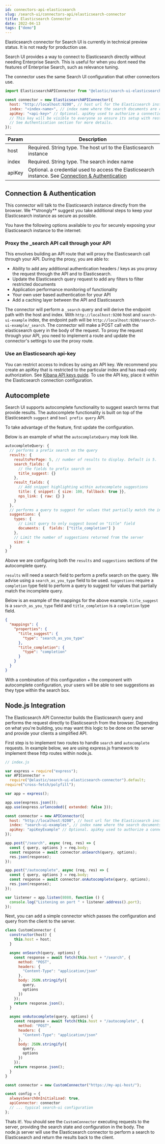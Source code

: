 ```yaml
---
id: connectors-api-elasticsearch
slug: /search-ui/connectors-api/elasticsearch-connector
title: Elasticsearch Connector
date: 2022-04-13
tags: ["demo"]
---
```


<DocCallOut color="warning" title="Technical preview">
  Elasticsearch connector for Search UI is currently in technical preview
  status. It is not ready for production use.
</DocCallOut>

Search UI provides a way to connect to Elasticsearch directly without needing Enterprise Search. This is useful for when you dont need the features of Enterprise Search, such as relevance tuning.

The connector uses the same Search UI configuration that other connectors use.

```js
import ElasticsearchAPIConnector from "@elastic/search-ui-elasticsearch-connector";

const connector = new ElasticsearchAPIConnector({
  host: "http://localhost:9200", // host url for the Elasticsearch instance
  index: "<index-name>", // index name where the search documents are contained
  apiKey: "<api-key>" // Optional. apiKey used to authorize a connection to Elasticsearch instance.
  // This key will be visible to everyone so ensure its setup with restricted privileges.
  // See Authentication section for more details.
});
```

| Param  | Description                                                                                                                       |
| ------ | --------------------------------------------------------------------------------------------------------------------------------- |
| host   | Required. String type. The host url to the Elasticsearch instance                                                                 |
| index  | Required. String type. The search index name                                                                                      |
| apiKey | Optional. a credential used to access the Elasticsearch instance. See [Connection & Authentication](#connection-&-authentication) |

## Connection & Authentication

<DocCallOut color="warning" title="A note about security">
  This connector will talk to the Elasticsearch instance directly from the
  browser. We **strongly** suggest you take additional steps to keep your
  Elasticsearch instance as secure as possible.
</DocCallOut>

You have the following options available to you for securely exposing your Elasticsearch instance to the internet:

### Proxy the \_search API call through your API

This envolves building an API route that will proxy the Elasticsearch call through your API. During the proxy, you are able to:

- Ability to add any additional authentication headers / keys as you proxy the request through the API and to Elasticsearch.
- Update the Elasticsearch query request to add any filters to filter restricted documents
- Application performance monitoring of functionality
- Your own user based authentication for your API
- Add a caching layer between the API and Elasticsearch

The connector will perform a `_search` query and will derive the endpoint path with the host and index. With `http://localhost:9200` host and `search-ui-example` index, the endpoint path will be `http://localhost:9200/search-ui-example/_search`. The connector will make a POST call with the elasticsearch query in the body of the request. To proxy the request through your API, you need to implement a route and update the connector's settings to use the proxy route.

### Use an Elasticsearch api-key

You can restrict access to indices by using an API key. We recommend you create an apiKey that is restricted to the particular index and has read-only authorization. See [Kibana API keys guide](https://www.elastic.co/guide/en/kibana/master/api-keys.html). To use the API key, place it within the Elasticsearch connection configuration.

## Autocomplete

Search UI supports autocomplete functionality to suggest search terms that provide results. The autocomplete functionality is built on top of the Elasticsearch `suggest` and `bool prefix query` API.

To take advantage of the feature, first update the <DocLink id="api-configuration" section="Autocomplete Query" /> configuration.

Below is an example of what the `autocompleteQuery` may look like.

```js
autocompleteQuery: {
  // performs a prefix search on the query
  results: {
    resultsPerPage: 5, // number of results to display. Default is 5.
    search_fields: {
      // the fields to prefix search on
      title_suggest: {}
    },
    result_fields: {
      // Add snippet highlighting within autocomplete suggestions
      title: { snippet: { size: 100, fallback: true }},
      nps_link: { raw: {} }
    }
  },
  // performs a query to suggest for values that partially match the incomplete query
  suggestions: {
    types: {
      // Limit query to only suggest based on "title" field
      documents: {  fields: ["title_completion"] }
    },
    // Limit the number of suggestions returned from the server
    size: 4
  }
}

```

Above we are configuring both the `results` and `suggestions` sections of the autocomplete query.

`results` will need a search field to perform a prefix search on the query. We advise using a `search_as_you_type` field to be used.
`suggestions` require a `completion` type field to perform a query to suggest for values that partially match the incomplete query.

Below is an example of the mappings for the above example. `title_suggest` is a `search_as_you_type` field and `title_completion` is a `completion` type field.

```json
{
  "mappings": {
    "properties": {
      "title_suggest": {
        "type": "search_as_you_type"
      },
      "title_completion": {
        "type": "completion"
      }
    }
  }
}
```

With a combination of this configuration + the <DocLink id="api-react-components-search-box" text="Searchbox" /> component with autocomplete configuration, your users will be able to see suggestions as they type within the search box.

## Node.js Integration

The Elasticsearch API Connector builds the Elasticsearch query and performs the request directly to Elasticsearch from the browser. Depending on what you're building, you may want this logic to be done on the server and provide your clients a simplified API.

First step is to implement two routes to handle `search` and `autocomplete` requests. In example below, we are using express.js framework to implement these http routes within node.js.

```js
// index.js

var express = require("express");
var APIConnector =
  require("@elastic/search-ui-elasticsearch-connector").default;
require("cross-fetch/polyfill");

var app = express();

app.use(express.json());
app.use(express.urlencoded({ extended: false }));

const connector = new APIConnector({
  host: "http://localhost:9200", // host url for the Elasticsearch instance
  index: "search-ui-examples", // index name where the search documents are contained
  apiKey: "apiKeyExample" // Optional. apiKey used to authorize a connection to Elasticsearch instance.
});

app.post("/search", async (req, res) => {
  const { query, options } = req.body;
  const response = await connector.onSearch(query, options);
  res.json(response);
});

app.post("/autocomplete", async (req, res) => {
  const { query, options } = req.body;
  const response = await connector.onAutocomplete(query, options);
  res.json(response);
});

var listener = app.listen(8080, function () {
  console.log("Listening on port " + listener.address().port);
});
```

Next, you can add a simple connector which passes the configuration and query from the client to the server.

```js
class CustomConnector {
  constructor(host) {
    this.host = host;
  }

  async onSearch(query, options) {
    const response = await fetch(this.host + "/search", {
      method: "POST",
      headers: {
        "Content-Type": "application/json"
      },
      body: JSON.stringify({
        query,
        options
      })
    });
    return response.json();
  }

  async onAutocomplete(query, options) {
    const response = await fetch(this.host + "/autocomplete", {
      method: "POST",
      headers: {
        "Content-Type": "application/json"
      },
      body: JSON.stringify({
        query,
        options
      })
    });
    return response.json();
  }
}

const connector = new CustomConnector("https://my-api-host/");

const config = {
  alwaysSearchOnInitialLoad: true,
  apiConnector: connector
  // ... typical search-ui configuration
};
```

Thats it!. You should see the `CustomConnector` executing requests to the server, providing the search state and configuration in the body. The node.js server will use the Elasticsearch connector to perform a search to Elasticsearch and return the results back to the client.
